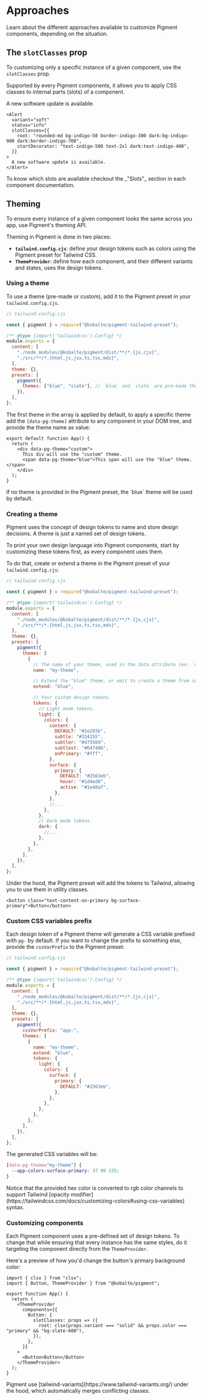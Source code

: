 

# Approaches

Learn about the different approaches available to customize Pigment components, depending on the situation.

## The `slotClasses` prop

To customizing only a specific instance of a given component, use the `slotClasses` prop.

Supported by every Pigment components, it allows you to apply CSS classes to internal parts (slots) of a component.

<Preview isCentered={false}>
  <Alert
    variant="soft"
    status="info"
    slotClasses={{
      root: "rounded-md bg-indigo-50 border-indigo-300 dark:bg-indigo-900 dark:border-indigo-700",
      startDecorator: "text-indigo-500 text-2xl dark:text-indigo-400",
    }}
  >
    A new software update is available.
  </Alert>
</Preview>

```tsx {3-6}
<Alert
  variant="soft"
  status="info"
  slotClasses={{
    root: "rounded-md bg-indigo-50 border-indigo-300 dark:bg-indigo-900 dark:border-indigo-700",
    startDecorator: "text-indigo-500 text-2xl dark:text-indigo-400",
  }}
>
  A new software update is available.
</Alert>
```

<Alert class="not-prose">
  To know which slots are available checkout the _"Slots"_ section in each component documentation.
</Alert>

## Theming

To ensure every instance of a given component looks the same across you app, use Pigment's theming API.

Theming in Pigment is done in two places:

- **`tailwind.config.cjs`**: define your design tokens such as colors using the Pigment preset for Tailwind CSS.
- **`ThemeProvider`**: define how each component, and their different variants and states, uses the design tokens.

### Using a theme

To use a theme (pre-made or custom), add it to the Pigment preset in your `tailwind.config.cjs`.

```js {13}
// tailwind.config.cjs

const { pigment } = require("@kobalte/pigment-tailwind-preset");

/** @type {import('tailwindcss').Config} */
module.exports = {
  content: [
    "./node_modules/@kobalte/pigment/dist/**/*.{js,cjs}",
    "./src/**/*.{html,js,jsx,ts,tsx,mdx}",
  ],
  theme: {},
  presets: [
    pigment({
      themes: ["blue", "slate"], // `blue` and `slate` are pre-made themes.
    }),
  ],
};
```

The first theme in the array is applied by default, to apply a specific theme add the `[data-pg-theme]` attribute to any component in your DOM tree, and provide the theme name as value:

```tsx {2,4}
export default function App() {
  return (
    <div data-pg-theme="custom">
      This div will use the "custom" theme.
      <span data-pg-theme="blue">This span will use the "blue" theme.</span>
    </div>
  );
}
```

<Alert class="not-prose">
  If no theme is provided in the Pigment preset, the `blue` theme will be used by default.
</Alert>

### Creating a theme

Pigment uses the concept of design tokens to name and store design decisions. A theme is just a named set of design tokens.

To print your own design language into Pigment components, start by customizing these tokens first, as every component uses them.

To do that, create or extend a theme in the Pigment preset of your `tailwind.config.cjs`:

```js
// tailwind.config.cjs

const { pigment } = require("@kobalte/pigment-tailwind-preset");

/** @type {import('tailwindcss').Config} */
module.exports = {
  content: [
    "./node_modules/@kobalte/pigment/dist/**/*.{js,cjs}",
    "./src/**/*.{html,js,jsx,ts,tsx,mdx}",
  ],
  theme: {},
  presets: [
    pigment({
      themes: [
        {
          // The name of your theme, used in the data attribute (ex: `data-pg-theme="my-theme"`).
          name: "my-theme",

          // Extend the "blue" theme, or omit to create a theme from scratch.
          extend: "blue",

          // Your custom design tokens.
          tokens: {
            // Light mode tokens.
            light: {
              colors: {
                content: {
                  DEFAULT: "#1e293b",
                  subtle: "#334155",
                  subtler: "#475569",
                  subtlest: "#64748b",
                  onPrimary: "#fff",
                },
                surface: {
                  primary: {
                    DEFAULT: "#2563eb",
                    hover: "#1d4ed8",
                    active: "#1e40af",
                  },
                },
                //...
              },
            },
            // Dark mode tokens.
            dark: {
              //...
            },
          },
        },
      ],
    }),
  ],
};
```

Under the hood, the Pigment preset will add the tokens to Tailwind, allowing you to use them in utility classes.

```tsx
<button class="text-content-on-primary bg-surface-primary">Button</button>
```

### Custom CSS variables prefix

Each design token of a Pigment theme will generate a CSS variable prefixed with `pg-` by default. If you want to change the prefix to something else, provide the `cssVarPrefix` to the Pigment preset:

```js {13}
// tailwind.config.cjs

const { pigment } = require("@kobalte/pigment-tailwind-preset");

/** @type {import('tailwindcss').Config} */
module.exports = {
  content: [
    "./node_modules/@kobalte/pigment/dist/**/*.{js,cjs}",
    "./src/**/*.{html,js,jsx,ts,tsx,mdx}",
  ],
  theme: {},
  presets: [
    pigment({
      cssVarPrefix: "app-",
      themes: [
        {
          name: "my-theme",
          extend: "blue",
          tokens: {
            light: {
              colors: {
                surface: {
                  primary: {
                    DEFAULT: "#2563eb",
                  },
                },
              },
            },
          },
        },
      ],
    }),
  ],
};
```

The generated CSS variables will be:

```css
[data-pg-theme="my-theme"] {
  --app-colors-surface-primary: 37 99 235;
}
```

<Alert class="[&>p]:!m-0">
  Notice that the provided hex color is converted to rgb color channels to support Tailwind [opacity
  modifier](https://tailwindcss.com/docs/customizing-colors#using-css-variables) syntax.
</Alert>

### Customizing components

Each Pigment component uses a pre-defined set of design tokens. To change that while ensuring that every instance has the same styles, do it targeting the component directly from the `ThemeProvider`.

Here's a preview of how you'd change the button's primary background color:

```tsx {6-12}
import { clsx } from "clsx";
import { Button, ThemeProvider } from "@kobalte/pigment";

export function App() {
  return (
    <ThemeProvider
      components={{
        Button: {
          slotClasses: props => ({
            root: clsx(props.variant === "solid" && props.color === "primary" && "bg-slate-600"),
          }),
        },
      }}
    >
      <Button>Button</Button>
    </ThemeProvider>
  );
}
```

<Alert class="[&>p]:!m-0">
  Pigment use [tailwind-variants](https://www.tailwind-variants.org/) under the hood, which
  automatically merges conflicting classes.
</Alert>
